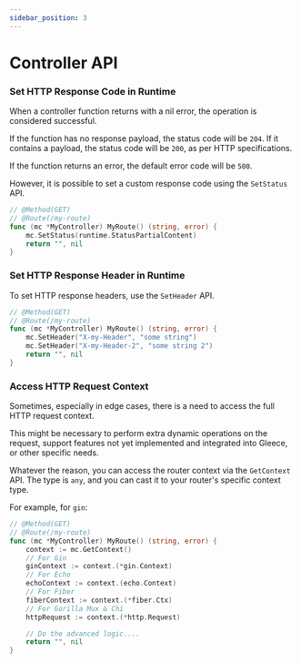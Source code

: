```yaml
---
sidebar_position: 3
---
```


# Controller API

### Set HTTP Response Code in Runtime

When a controller function returns with a nil error, the operation is considered successful.

If the function has no response payload, the status code will be `204`. If it contains a payload, the status code will be `200`, as per HTTP specifications.

If the function returns an error, the default error code will be `500`.

However, it is possible to set a custom response code using the `SetStatus` API.

```go
// @Method(GET)
// @Route(/my-route)
func (mc *MyController) MyRoute() (string, error) {
	mc.SetStatus(runtime.StatusPartialContent)
	return "", nil
}
```

### Set HTTP Response Header in Runtime

To set HTTP response headers, use the `SetHeader` API.

```go
// @Method(GET)
// @Route(/my-route)
func (mc *MyController) MyRoute() (string, error) {
	mc.SetHeader("X-my-Header", "some string")
	mc.SetHeader("X-my-Header-2", "some string 2")
	return "", nil
}
```

### Access HTTP Request Context

Sometimes, especially in edge cases, there is a need to access the full HTTP request context.

This might be necessary to perform extra dynamic operations on the request, support features not yet implemented and integrated into Gleece, or other specific needs.

Whatever the reason, you can access the router context via the `GetContext` API. The type is `any`, and you can cast it to your router's specific context type.

For example, for `gin`:
```go
// @Method(GET)
// @Route(/my-route)
func (mc *MyController) MyRoute() (string, error) {
    context := mc.GetContext()
    // For Gin
    ginContext := context.(*gin.Context)
    // For Echo
    echoContext := context.(echo.Context)
    // For Fiber
    fiberContext := context.(*fiber.Ctx)
    // For Gorilla Mux & Chi
    httpRequest := context.(*http.Request)

    // Do the advanced logic....
    return "", nil
}
```
